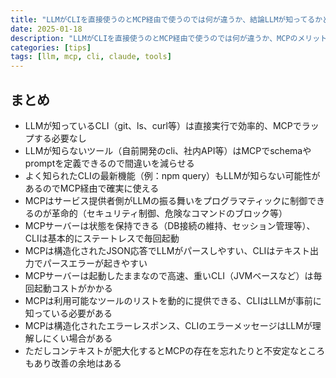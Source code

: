 ```yaml
---
title: "LLMがCLIを直接使うのとMCP経由で使うのでは何が違うか、結論LLMが知ってるかどうかで使い分けるとよい"
date: 2025-01-18
description: "LLMがCLIを直接使うのとMCP経由で使うのでは何が違うか、MCPのメリットと使い分けについて"
categories: [tips]
tags: [llm, mcp, cli, claude, tools]
---
```


## まとめ

- LLMが知っているCLI（git、ls、curl等）は直接実行で効率的、MCPでラップする必要なし
- LLMが知らないツール（自前開発のcli、社内API等）はMCPでschemaやpromptを定義できるので間違いを減らせる
- よく知られたCLIの最新機能（例：npm query）もLLMが知らない可能性があるのでMCP経由で確実に使える
- MCPはサービス提供者側がLLMの振る舞いをプログラマティックに制御できるのが革命的（セキュリティ制御、危険なコマンドのブロック等）
- MCPサーバーは状態を保持できる（DB接続の維持、セッション管理等）、CLIは基本的にステートレスで毎回起動
- MCPは構造化されたJSON応答でLLMがパースしやすい、CLIはテキスト出力でパースエラーが起きやすい
- MCPサーバーは起動したままなので高速、重いCLI（JVMベースなど）は毎回起動コストがかかる
- MCPは利用可能なツールのリストを動的に提供できる、CLIはLLMが事前に知っている必要がある
- MCPは構造化されたエラーレスポンス、CLIのエラーメッセージはLLMが理解しにくい場合がある
- ただしコンテキストが肥大化するとMCPの存在を忘れたりと不安定なところもあり改善の余地はある
